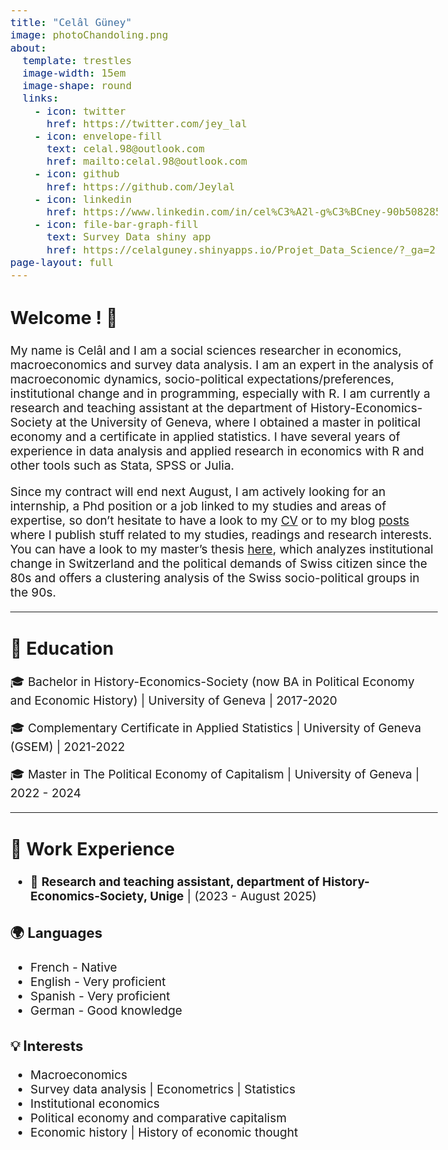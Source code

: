 ```yaml
---
title: "Celâl Güney"
image: photoChandoling.png
about:
  template: trestles
  image-width: 15em
  image-shape: round
  links:
    - icon: twitter
      href: https://twitter.com/jey_lal
    - icon: envelope-fill
      text: celal.98@outlook.com
      href: mailto:celal.98@outlook.com
    - icon: github
      href: https://github.com/Jeylal
    - icon: linkedin
      href: https://www.linkedin.com/in/cel%C3%A2l-g%C3%BCney-90b508285/?originalSubdomain=ch
    - icon: file-bar-graph-fill
      text: Survey Data shiny app
      href: https://celalguney.shinyapps.io/Projet_Data_Science/?_ga=2.255792968.1974330428.1680436983-1453518093.1673880491 
page-layout: full
---
```


```{=html}
<style>
body {
  font-size: 19px;
}
h1 {
  font-size: 2.5em;
}
</style>
```

## Welcome ! 👋

My name is Celâl and I am a social sciences researcher in economics, macroeconomics and survey data analysis. I am an expert in the analysis of macroeconomic dynamics, socio-political expectations/preferences, institutional change and in programming, especially with R. I am currently a research and teaching assistant at the department of History-Economics-Society at the University of Geneva, where I obtained a master in political economy and a certificate in applied statistics. I have several years of experience in data analysis and applied research in economics with R and other tools such as Stata, SPSS or Julia.

Since my contract will end next August, I am actively looking for an internship, a Phd position or a job linked to my studies and areas of expertise, so don't hesitate to have a look to my [CV](https://raw.githubusercontent.com/Jeylal/celalguney/master/cv.pdf) or to my blog [posts](https://jeylal.github.io/celalguney/) where I publish stuff related to my studies, readings and research interests. You can have a look to my master's thesis [here](https://jeylal.github.io/master-thesis/), which analyzes institutional change in Switzerland and the political demands of Swiss citizen since the 80s and offers a clustering analysis of the Swiss socio-political groups in the 90s.

------------------------------------------------------------------------

## 📖 Education

🎓 Bachelor in History-Economics-Society (now BA in Political Economy and Economic History) \| University of Geneva \| 2017-2020

🎓 Complementary Certificate in Applied Statistics \| University of Geneva (GSEM) \| 2021-2022

🎓 Master in The Political Economy of Capitalism \| University of Geneva \| 2022 - 2024

------------------------------------------------------------------------

## 💼 Work Experience

- 🏫 **Research and teaching assistant, department of History-Economics-Society, Unige** | (2023 - August 2025)

::::: grid
::: g-col-6
### 🌍 Languages

-   French - Native\
-   English - Very proficient\
-   Spanish - Very proficient\
-   German - Good knowledge\
:::

::: g-col-6
### 💡 Interests

-   Macroeconomics\
-   Survey data analysis \| Econometrics \| Statistics\
-   Institutional economics\
-   Political economy and comparative capitalism\
-   Economic history \| History of economic thought\
:::
:::::
